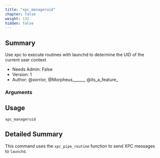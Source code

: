 ```yaml
---
title: "xpc_manageruid"
chapter: false
weight: 132
hidden: false
---
```


## Summary
Use xpc to execute routines with launchd to determine the UID of the current user context
  
- Needs Admin: False  
- Version: 1  
- Author: @xorrior, @Morpheus______, @its_a_feature_  

### Arguments

## Usage

```
xpc_manageruid
```


## Detailed Summary

This command uses the `xpc_pipe_routine` function to send XPC messages to `launchd`.